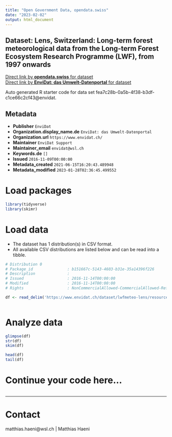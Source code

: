 ```yaml
---
title: "Open Government Data, opendata.swiss"
date: "2023-02-02"
output: html_document
---
```


## Dataset: Lens, Switzerland: Long-term forest meteorological data from the Long-term Forest Ecosystem Research Programme (LWF), from 1997 onwards



[Direct link by **opendata.swiss** for dataset](https://opendata.swiss/de/dataset/lens-switzerland-long-term-forest-meteorological-data-from-the-long-term-forest-ecosystem-resea)<br>
[Direct link by **EnviDat: das Umwelt-Datenportal** for dataset](https://www.envidat.ch/#/metadata/lwfmeteo-lens)

Auto generated R starter code for data set fea7c28b-0a5b-4f38-b3df-c1ce66c2cf43@envidat.

## Metadata

- **Publisher** `EnviDat`
- **Organization.display_name.de** `EnviDat: das Umwelt-Datenportal`
- **Organization.url** `https://www.envidat.ch/`
- **Maintainer** `EnviDat Support`
- **Maintainer_email** `envidat@wsl.ch`
- **Keywords.de** `[]`
- **Issued** `2016-11-09T00:00:00`
- **Metadata_created** `2021-06-15T16:20:43.489948`
- **Metadata_modified** `2023-01-28T02:36:45.499552`


# Load packages

```r

library(tidyverse)
library(skimr)

```

# Load data

-   The dataset has 1 distribution(s) in CSV format.
-   All available CSV distributions are listed below and can be read into a tibble.

```r

# Distribution 0
# Package_id               : b151667c-5143-4603-b31e-35a14396f226
# Description              : 
# Issued                   : 2016-11-14T00:00:00
# Modified                 : 2016-11-14T00:00:00
# Rights                   : NonCommercialAllowed-CommercialAllowed-ReferenceRequired

df <- read_delim('https://www.envidat.ch/dataset/lwfmeteo-lens/resource/21e6ffa5-4cc5-4310-be18-91c2d579163c')



```

# Analyze data

```r

glimpse(df)
str(df)
skim(df)

head(df)
tail(df)

```

# Continue your code here...

```r

```

------------------------------------------------------------------------

# Contact

matthias.haeni@wsl.ch | Matthias Haeni
